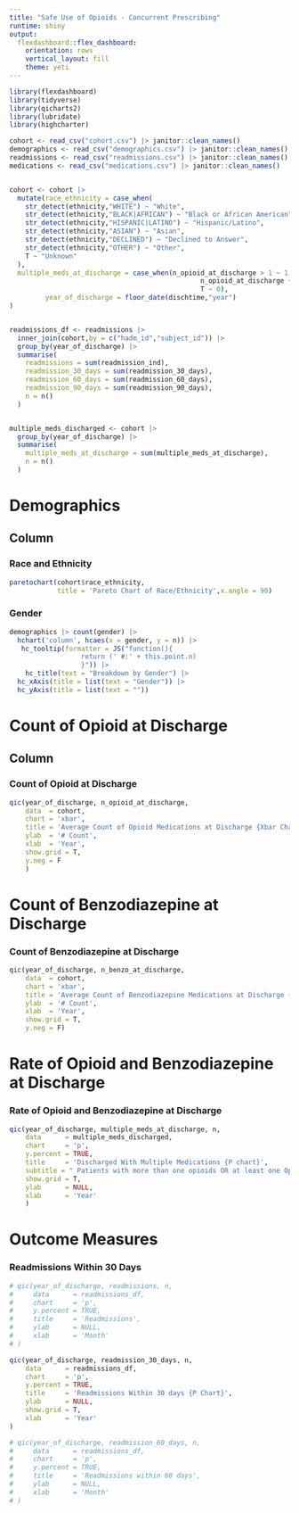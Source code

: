 ```yaml
---
title: "Safe Use of Opioids - Concurrent Prescribing"
runtime: shiny
output: 
  flexdashboard::flex_dashboard:
    orientation: rows
    vertical_layout: fill
    theme: yeti
---
```


```r
library(flexdashboard)
library(tidyverse)
library(qicharts2)
library(lubridate)
library(highcharter)
```



```r

cohort <- read_csv("cohort.csv") |> janitor::clean_names()
demographics <- read_csv("demographics.csv") |> janitor::clean_names()
readmissions <- read_csv("readmissions.csv") |> janitor::clean_names()
medications <- read_csv("medications.csv") |> janitor::clean_names()


cohort <- cohort |> 
  mutate(race_ethnicity = case_when(
    str_detect(ethnicity,"WHITE") ~ "White",
    str_detect(ethnicity,"BLACK|AFRICAN") ~ "Black or African American",
    str_detect(ethnicity,"HISPANIC|LATINO") ~ "Hispanic/Latino",
    str_detect(ethnicity,"ASIAN") ~ "Asian",
    str_detect(ethnicity,"DECLINED") ~ "Declined to Answer",
    str_detect(ethnicity,"OTHER") ~ "Other",
    T ~ "Unknown"
  ),
  multiple_meds_at_discharge = case_when(n_opioid_at_discharge > 1 ~ 1,
                                                n_opioid_at_discharge + n_benzo_at_discharge > 1 ~ 1,
                                                T ~ 0),
         year_of_discharge = floor_date(dischtime,"year")
)


readmissions_df <- readmissions |> 
  inner_join(cohort,by = c("hadm_id","subject_id")) |>
  group_by(year_of_discharge) |>
  summarise(
    readmissions = sum(readmission_ind),
    readmission_30_days = sum(readmission_30_days),
    readmission_60_days = sum(readmission_60_days),
    readmission_90_days = sum(readmission_90_days),
    n = n()
  )


multiple_meds_discharged <- cohort |> 
  group_by(year_of_discharge) |> 
  summarise(
    multiple_meds_at_discharge = sum(multiple_meds_at_discharge),
    n = n()
  )

```

Demographics
======================================================================

Column {data-width=650}
-----------------------------------------------------------------------

### Race and Ethnicity

```r
paretochart(cohort$race_ethnicity,
            title = 'Pareto Chart of Race/Ethnicity',x.angle = 90)

```

### Gender
```r
demographics |> count(gender) |> 
  hchart('column', hcaes(x = gender, y = n)) |> 
   hc_tooltip(formatter = JS("function(){
                  return (' #:' + this.point.n)
                  }")) |> 
    hc_title(text = "Breakdown by Gender") |> 
  hc_xAxis(title = list(text = "Gender")) |> 
  hc_yAxis(title = list(text = ""))
```

Count of Opioid at Discharge {data-navmenu="Process Measures"}
==================================================

Column {data-width=350}
-----------------------------------------------------------------------

### Count of Opioid at Discharge

```r
qic(year_of_discharge, n_opioid_at_discharge,
    data  = cohort,
    chart = 'xbar',
    title = 'Average Count of Opioid Medications at Discharge {Xbar Chart}',
    ylab  = '# Count',
    xlab  = 'Year',
    show.grid = T,
    y.neg = F
    )


```

Count of Benzodiazepine at Discharge {data-navmenu="Process Measures"}
==================================================

### Count of Benzodiazepine at Discharge
```r

qic(year_of_discharge, n_benzo_at_discharge,
    data  = cohort,
    chart = 'xbar',
    title = 'Average Count of Benzodiazepine Medications at Discharge {Xbar Chart}',
    ylab  = '# Count',
    xlab  = 'Year',
    show.grid = T, 
    y.neg = F)

```

Rate of Opioid and Benzodiazepine at Discharge {data-navmenu="Process Measures"}
==================================================

### Rate of Opioid and Benzodiazepine at Discharge
```r

qic(year_of_discharge, multiple_meds_at_discharge, n,
    data      = multiple_meds_discharged,
    chart     = 'p',
    y.percent = TRUE,
    title     = 'Discharged With Multiple Medications {P chart}',
    subtitle = " Patients with more than one opioids OR at least one Opioid and One Benzodiazepine at discharge",
    show.grid = T,
    ylab      = NULL,
    xlab      = 'Year'
    )

```

Outcome Measures
=========================================================

### Readmissions Within 30 Days
```r

# qic(year_of_discharge, readmissions, n,
#     data      = readmissions_df,
#     chart     = 'p',
#     y.percent = TRUE,
#     title     = 'Readmissions',
#     ylab      = NULL,
#     xlab      = 'Month'
# )

qic(year_of_discharge, readmission_30_days, n,
    data      = readmissions_df,
    chart     = 'p',
    y.percent = TRUE,
    title     = 'Readmissions Within 30 days {P Chart}',
    ylab      = NULL,
    show.grid = T,
    xlab      = 'Year'
)

# qic(year_of_discharge, readmission_60_days, n,
#     data      = readmissions_df,
#     chart     = 'p',
#     y.percent = TRUE,
#     title     = 'Readmissions within 60 days',
#     ylab      = NULL,
#     xlab      = 'Month'
# )

```

